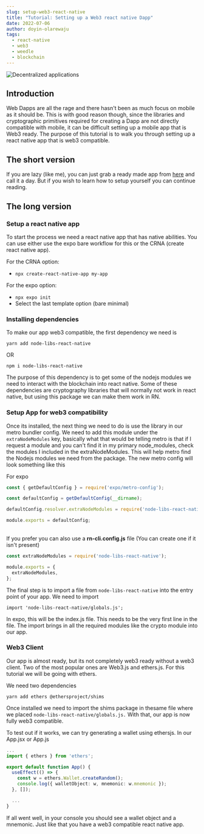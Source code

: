 ```yaml
---
slug: setup-web3-react-native
title: "Tutorial: Setting up a Web3 react native Dapp"
date: 2022-07-06
author: doyin-olarewaju
tags:
  - react-native
  - web3
  - weedle
  - blockchain
---
```

![Decentralized applications](https://atomicwallet.io/images/blog/uploads/2019/09/dapps-image-twitter.png)

## Introduction

Web Dapps are all the rage and there hasn't been as much focus on mobile as it should be. This is with good reason though, since the libraries and cryptographic primitives required for creating a Dapp are not directly compatible with mobile, it can be difficult setting up a mobile app that is Web3 ready. The purpose of this tutorial is to walk you through setting up a react native app that is web3 compatible.

## The short version

If you are lazy (like me), you can just grab a ready made app from [here](https://github.com/weedle-app/weedle-expo-bare-workflow) and call it a day. But if you wish to learn how to setup yourself you can continue reading.

## The long version

### Setup a react native app

To start the process we need a react native app that has native abilities. You can use either use the expo bare workflow for this or the CRNA (create react native app).

For the CRNA option:

* `npx create-react-native-app my-app`

For the expo option: 

* `npx expo init`
* Select the last template option (bare minimal)

### Installing dependencies

To make our app web3 compatible, the first dependency we need is 

`yarn add node-libs-react-native`

OR

`npm i node-libs-react-native`

The purpose of this dependency is to get some of the nodejs modules we need to interact with the blockchain into react native. Some of these dependencies are cryptography libraries that will normally not work in react native, but using this package we can make them work in RN.

### Setup App for web3 compatibility

Once its installed, the next thing we need to do is use the library in our metro bundler config. We need to add this module under the `extraNodeModules` key, basically what that would be telling metro is that if I request a module and you can't find it in my primary node_modules, check the modules I included in the extraNodeModules. This will help metro find the Nodejs modules we need from the package. The new metro config will look something like this 

For expo 

```javascript
const { getDefaultConfig } = require('expo/metro-config');

const defaultConfig = getDefaultConfig(__dirname);

defaultConfig.resolver.extraNodeModules = require('node-libs-react-native');

module.exports = defaultConfig;
```

\
If you prefer you can also use a **rn-cli.config.js** file (You can create one if it isn't present)

```javascript
const extraNodeModules = require('node-libs-react-native');

module.exports = {
  extraNodeModules,
};
```

The final step is to import a file from `node-libs-react-native` into the entry point of your app. We need to import 

`import 'node-libs-react-native/globals.js';`

In expo, this will be the index.js file. This needs to be the very first line in the file. The import brings in all the required modules like the crypto module into our app.

### Web3 Client

Our app is almost ready, but its not completely web3 ready without a web3 client. Two of the most popular ones are Web3.js and ethers.js. For this tutorial we will be going with ethers. 

We need two dependencies

`yarn add ethers @ethersproject/shims`

Once installed we need to import the shims package in thesame file where we placed `node-libs-react-native/globals.js.` With that, our app is now fully web3 compatible. 

To test out if it works, we can try generating a wallet using ethersjs. In our App.jsx or App.js

```typescript
...
import { ethers } from 'ethers';

export default function App() {
  useEffect(() => {
    const w = ethers.Wallet.createRandom();
    console.log({ walletObject: w, mnemonic: w.mnemonic });
  }, []);

  ...
}
```

If all went well, in your console you should see a wallet object and a mnemonic. Just like that you have a web3 compatible react native app.